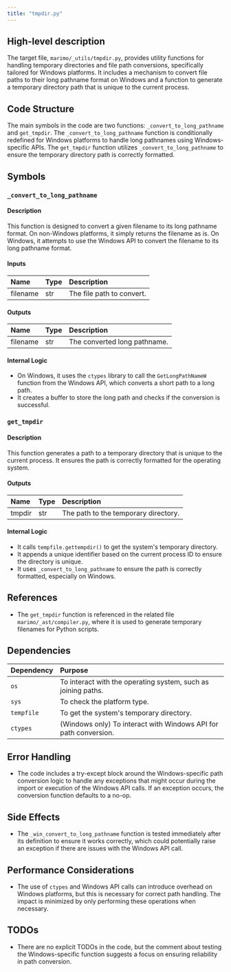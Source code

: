 ```yaml
---
title: "tmpdir.py"
---
```


## High-level description

The target file, `marimo/_utils/tmpdir.py`, provides utility functions for handling temporary directories and file path conversions, specifically tailored for Windows platforms. It includes a mechanism to convert file paths to their long pathname format on Windows and a function to generate a temporary directory path that is unique to the current process.

## Code Structure

The main symbols in the code are two functions: `_convert_to_long_pathname` and `get_tmpdir`. The `_convert_to_long_pathname` function is conditionally redefined for Windows platforms to handle long pathnames using Windows-specific APIs. The `get_tmpdir` function utilizes `_convert_to_long_pathname` to ensure the temporary directory path is correctly formatted.

## Symbols

### `_convert_to_long_pathname`
#### Description
This function is designed to convert a given filename to its long pathname format. On non-Windows platforms, it simply returns the filename as is. On Windows, it attempts to use the Windows API to convert the filename to its long pathname format.

#### Inputs
| Name     | Type | Description          |
|:---------|:-----|:---------------------|
| filename | str  | The file path to convert. |

#### Outputs
| Name     | Type | Description          |
|:---------|:-----|:---------------------|
| filename | str  | The converted long pathname. |

#### Internal Logic
- On Windows, it uses the `ctypes` library to call the `GetLongPathNameW` function from the Windows API, which converts a short path to a long path.
- It creates a buffer to store the long path and checks if the conversion is successful.

### `get_tmpdir`
#### Description
This function generates a path to a temporary directory that is unique to the current process. It ensures the path is correctly formatted for the operating system.

#### Outputs
| Name   | Type | Description                      |
|:-------|:-----|:---------------------------------|
| tmpdir | str  | The path to the temporary directory. |

#### Internal Logic
- It calls `tempfile.gettempdir()` to get the system's temporary directory.
- It appends a unique identifier based on the current process ID to ensure the directory is unique.
- It uses `_convert_to_long_pathname` to ensure the path is correctly formatted, especially on Windows.

## References

- The `get_tmpdir` function is referenced in the related file `marimo/_ast/compiler.py`, where it is used to generate temporary filenames for Python scripts.

## Dependencies

| Dependency | Purpose                                      |
|:-----------|:---------------------------------------------|
| `os`       | To interact with the operating system, such as joining paths. |
| `sys`      | To check the platform type.                  |
| `tempfile` | To get the system's temporary directory.     |
| `ctypes`   | (Windows only) To interact with Windows API for path conversion. |

## Error Handling

- The code includes a try-except block around the Windows-specific path conversion logic to handle any exceptions that might occur during the import or execution of the Windows API calls. If an exception occurs, the conversion function defaults to a no-op.

## Side Effects

- The `_win_convert_to_long_pathname` function is tested immediately after its definition to ensure it works correctly, which could potentially raise an exception if there are issues with the Windows API call.

## Performance Considerations

- The use of `ctypes` and Windows API calls can introduce overhead on Windows platforms, but this is necessary for correct path handling. The impact is minimized by only performing these operations when necessary.

## TODOs

- There are no explicit TODOs in the code, but the comment about testing the Windows-specific function suggests a focus on ensuring reliability in path conversion.